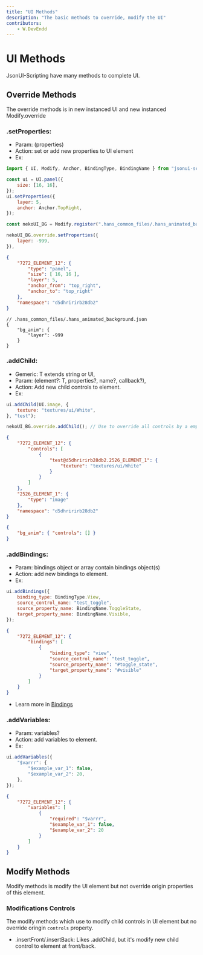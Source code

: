 ```yaml
---
title: "UI Methods"
description: "The basic methods to override, modify the UI"
contributors:
    - W.DevEndd
---
```


# UI Methods

JsonUI-Scripting have many methods to complete UI.

## Override Methods

The override methods is in new instanced UI and new instanced Modify.override

### .setProperties:

-   Param: (properties)
-   Action: set or add new properties to UI element
-   Ex:
```JavaScript
import { UI, Modify, Anchor, BindingType, BindingName } from "jsonui-scripting";

const ui = UI.panel({
	size: [16, 16],
});
ui.setProperties({
	layer: 5,
	anchor: Anchor.TopRight,
});

const nekoUI_BG = Modify.register(".hans_common_files/.hans_animated_background.json", "bg_anim");

nekoUI_BG.override.setProperties({
	layer: -999,
}),
```
```json
{
	"7272_ELEMENT_12": {
		"type": "panel",
		"size": [ 16, 16 ],
		"layer": 5,
		"anchor_from": "top_right",
		"anchor_to": "top_right"
	},
	"namespace": "d5dhririrb28db2"
}
```
```jsonc
// .hans_common_files/.hans_animated_background.json
{
	"bg_anim": {
		"layer": -999
	}
}
```

### .addChild:
-   Gemeric: T extends string or UI,
-   Param: (element?: T, properties?, name?, callback?),
-   Action: Add new child controls to element.
-   Ex:
```JavaScript
ui.addChild(UI.image, {
	texture: "textures/ui/White",
}, "test");

nekoUI_BG.override.addChild(); // Use to override all controls by a empty array
```
```json
{
	"7272_ELEMENT_12": {
		"controls": [
			{
				"test@d5dhririrb28db2.2526_ELEMENT_1": {
					"texture": "textures/ui/White"
				}
			}
		]
	},
	"2526_ELEMENT_1": {
		"type": "image"
	},
	"namespace": "d5dhririrb28db2"
}
```
```json
{
	"bg_anim": { "controls": [] }
}
```

### .addBindings:
-   Param: bindings object or array contain bindings object(s)
-   Action: add new bindings to element.
-   Ex:
```JavaScript
ui.addBindings({
	binding_type: BindingType.View,
	source_control_name: "test_toggle",
	source_property_name: BindingName.ToggleState,
	target_property_name: BindingName.Visible,
});
```
```json
{
	"7272_ELEMENT_12": {
		"bindings": [
			{
				"binding_type": "view",
				"source_control_name": "test_toggle",
				"source_property_name": "#toggle_state",
				"target_property_name": "#visible"
			}
		]
	}
}
```
-   Learn more in [Bindings](/jsonui/binding)
### .addVariables:
-   Param: variables?
-   Action: add variables to element.
-   Ex:
```JavaScript
ui.addVariables({
	"$varrr": {
		"$example_var_1": false,
		"$example_var_2": 20,
	},
});
```
```json
{
	"7272_ELEMENT_12": {
		"variables": [
			{
				"required": "$varrr",
				"$example_var_1": false,
				"$example_var_2": 20
			}
		]
	}
}
```

## Modify Methods

Modify methods is modify the UI element but not override origin properties of this element.

### Modifications Controls

The modify methods which use to modify child controls in UI element but no override oringin `controls` property.

-   .insertFront/.insertBack: Likes .addChild, but it's modify new child control to element at front/back.
